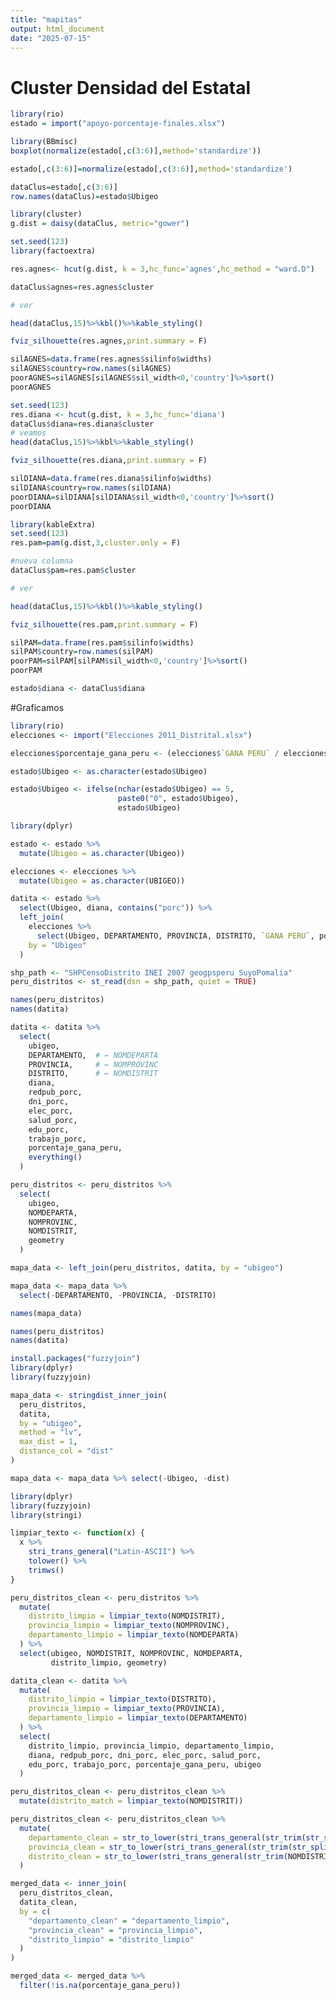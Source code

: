 ```yaml
---
title: "mapitas"
output: html_document
date: "2025-07-15"
---
```


# Cluster Densidad del Estatal
```r
library(rio)
estado = import("apoyo-porcentaje-finales.xlsx")
```


```r
library(BBmisc)
boxplot(normalize(estado[,c(3:6)],method='standardize'))
```
```r
estado[,c(3:6)]=normalize(estado[,c(3:6)],method='standardize')
```

```r
dataClus=estado[,c(3:6)]
row.names(dataClus)=estado$Ubigeo
```

```r
library(cluster)
g.dist = daisy(dataClus, metric="gower")
```

```r
set.seed(123)
library(factoextra)

res.agnes<- hcut(g.dist, k = 3,hc_func='agnes',hc_method = "ward.D")

dataClus$agnes=res.agnes$cluster

# ver

head(dataClus,15)%>%kbl()%>%kable_styling()
```

```r
fviz_silhouette(res.agnes,print.summary = F)
```
```r
silAGNES=data.frame(res.agnes$silinfo$widths)
silAGNES$country=row.names(silAGNES)
poorAGNES=silAGNES[silAGNES$sil_width<0,'country']%>%sort()
poorAGNES
```

```r
set.seed(123)
res.diana <- hcut(g.dist, k = 3,hc_func='diana')
dataClus$diana=res.diana$cluster
# veamos
head(dataClus,15)%>%kbl%>%kable_styling()
```

```r
fviz_silhouette(res.diana,print.summary = F)
```
```r
silDIANA=data.frame(res.diana$silinfo$widths)
silDIANA$country=row.names(silDIANA)
poorDIANA=silDIANA[silDIANA$sil_width<0,'country']%>%sort()
poorDIANA
```

```r
library(kableExtra)
set.seed(123)
res.pam=pam(g.dist,3,cluster.only = F)

#nueva columna
dataClus$pam=res.pam$cluster

# ver

head(dataClus,15)%>%kbl()%>%kable_styling()
```

```r
fviz_silhouette(res.pam,print.summary = F)
```
```r
silPAM=data.frame(res.pam$silinfo$widths)
silPAM$country=row.names(silPAM)
poorPAM=silPAM[silPAM$sil_width<0,'country']%>%sort()
poorPAM
```

```r
estado$diana <- dataClus$diana
```

#Graficamos
```r
library(rio)
elecciones <- import("Elecciones 2011_Distrital.xlsx")
```

```r
elecciones$porcentaje_gana_peru <- (elecciones$`GANA PERU` / elecciones$`TOTAL ELECTORES`) * 100
```

```r
estado$Ubigeo <- as.character(estado$Ubigeo)

estado$Ubigeo <- ifelse(nchar(estado$Ubigeo) == 5,
                        paste0("0", estado$Ubigeo),
                        estado$Ubigeo)
```

```r
library(dplyr)

estado <- estado %>%
  mutate(Ubigeo = as.character(Ubigeo))

elecciones <- elecciones %>%
  mutate(Ubigeo = as.character(UBIGEO))

datita <- estado %>%
  select(Ubigeo, diana, contains("porc")) %>%
  left_join(
    elecciones %>%
      select(Ubigeo, DEPARTAMENTO, PROVINCIA, DISTRITO, `GANA PERU`, porcentaje_gana_peru),
    by = "Ubigeo"
  )

```

```r
shp_path <- "SHPCensoDistrito INEI 2007 geogpsperu SuyoPomalia"
peru_distritos <- st_read(dsn = shp_path, quiet = TRUE)
```

```r
names(peru_distritos)
names(datita)
```

```r
datita <- datita %>%
  select(
    ubigeo,
    DEPARTAMENTO,  # ← NOMDEPARTA
    PROVINCIA,     # ← NOMPROVINC
    DISTRITO,      # ← NOMDISTRIT
    diana,
    redpub_porc,
    dni_porc,
    elec_porc,
    salud_porc,
    edu_porc,
    trabajo_porc,
    porcentaje_gana_peru,
    everything()  
  )

```

```r
peru_distritos <- peru_distritos %>%
  select(
    ubigeo,
    NOMDEPARTA,
    NOMPROVINC,
    NOMDISTRIT,
    geometry
  )
```


```r
mapa_data <- left_join(peru_distritos, datita, by = "ubigeo")
```

```r
mapa_data <- mapa_data %>%
  select(-DEPARTAMENTO, -PROVINCIA, -DISTRITO)
```

```r
names(mapa_data)
```
```r
names(peru_distritos)
names(datita)
```
```r
install.packages("fuzzyjoin")  
library(dplyr)
library(fuzzyjoin)
```

```r
mapa_data <- stringdist_inner_join(
  peru_distritos,
  datita,
  by = "ubigeo",
  method = "lv",         
  max_dist = 1,          
  distance_col = "dist"  
)
```


```r
mapa_data <- mapa_data %>% select(-Ubigeo, -dist)
```

```r
library(dplyr)
library(fuzzyjoin)
library(stringi)

limpiar_texto <- function(x) {
  x %>%
    stri_trans_general("Latin-ASCII") %>% 
    tolower() %>%                         
    trimws()                              
}

peru_distritos_clean <- peru_distritos %>%
  mutate(
    distrito_limpio = limpiar_texto(NOMDISTRIT),
    provincia_limpio = limpiar_texto(NOMPROVINC),
    departamento_limpio = limpiar_texto(NOMDEPARTA)
  ) %>%
  select(ubigeo, NOMDISTRIT, NOMPROVINC, NOMDEPARTA,
         distrito_limpio, geometry)

datita_clean <- datita %>%
  mutate(
    distrito_limpio = limpiar_texto(DISTRITO),
    provincia_limpio = limpiar_texto(PROVINCIA),
    departamento_limpio = limpiar_texto(DEPARTAMENTO)
  ) %>%
  select(
    distrito_limpio, provincia_limpio, departamento_limpio,
    diana, redpub_porc, dni_porc, elec_porc, salud_porc,
    edu_porc, trabajo_porc, porcentaje_gana_peru, ubigeo
  )
```
```r
peru_distritos_clean <- peru_distritos_clean %>%
  mutate(distrito_match = limpiar_texto(NOMDISTRIT))
```


```r
peru_distritos_clean <- peru_distritos_clean %>%
  mutate(
    departamento_clean = str_to_lower(stri_trans_general(str_trim(str_split_fixed(NOMDEPARTA, " ", 2)[,1]), "Latin-ASCII")),
    provincia_clean = str_to_lower(stri_trans_general(str_trim(str_split_fixed(NOMPROVINC, " ", 2)[,1]), "Latin-ASCII")),
    distrito_clean = str_to_lower(stri_trans_general(str_trim(NOMDISTRIT), "Latin-ASCII"))
  )
```


```r
merged_data <- inner_join(
  peru_distritos_clean,
  datita_clean,
  by = c(
    "departamento_clean" = "departamento_limpio",
    "provincia_clean" = "provincia_limpio",
    "distrito_limpio" = "distrito_limpio"
  )
)
```
```r
merged_data <- merged_data %>%
  filter(!is.na(porcentaje_gana_peru))
```
